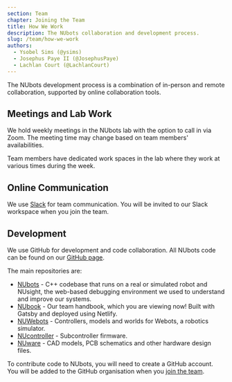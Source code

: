 ```yaml
---
section: Team
chapter: Joining the Team
title: How We Work
description: The NUbots collaboration and development process.
slug: /team/how-we-work
authors:
  - Ysobel Sims (@ysims)
  - Josephus Paye II (@JosephusPaye)
  - Lachlan Court (@LachlanCourt)
---
```


The NUbots development process is a combination of in-person and remote collaboration, supported by online collaboration tools.

## Meetings and Lab Work

We hold weekly meetings in the NUbots lab with the option to call in via Zoom. The meeting time may change based on team members' availabilities.

Team members have dedicated work spaces in the lab where they work at various times during the week.

## Online Communication

We use [Slack](https://slack.com/intl/en-au/) for team communication. You will be invited to our Slack workspace when you join the team.

## Development

We use GitHub for development and code collaboration. All NUbots code can be found on our [GitHub page](https://github.com/NUbots/).

The main repositories are:

- [NUbots](https://github.com/NUbots/NUbots) - C++ codebase that runs on a real or simulated robot and NUsight, the web-based debugging environment we used to understand and improve our systems.
- [NUbook](https://github.com/NUbots/NUbook) - Our team handbook, which you are viewing now! Built with Gatsby and deployed using Netlify.
- [NUWebots](https://github.com/NUbots/NUWebots) - Controllers, models and worlds for Webots, a robotics simulator.
- [NUcontroller](https://github.com/NUbots/NUcontroller) - Subcontroller firmware.
- [NUware](https://github.com/NUbots/NUware) - CAD models, PCB schematics and other hardware design files.

To contribute code to NUbots, you will need to create a GitHub account. You will be added to the GitHub organisation when you [join the team](/team/how-to-join).
